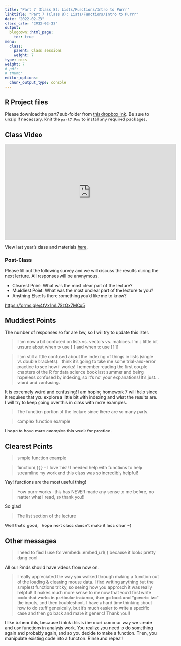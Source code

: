 ```yaml
---
title: "Part 7 (Class 8): Lists/Functions/Intro to Purrr"
linktitle: "Part 7 (Class 8): Lists/Functions/Intro to Purrr"
date: "2022-02-23"
class_date: "2022-02-23"
output:
  blogdown::html_page:
    toc: true
menu:
  class:
    parent: Class sessions
    weight: 7
type: docs
weight: 7
# pdf: 
# thumb: 
editor_options: 
  chunk_output_type: console
---
```




## R Project files

Please download the part7 sub-folder from [this dropbox link](https://www.dropbox.com/sh/q4z72523kl84ywp/AAASb1YIFRpxzrjOeq1FVcXua?dl=0). Be sure to unzip if necessary. Knit the `part7.Rmd` to install any required packages.

## Class Video


<iframe width="560" height="315" src="https://www.youtube.com/embed/IJYgWOfZa-M" frameborder="0" allow="accelerometer; autoplay; clipboard-write; encrypted-media; gyroscope; picture-in-picture" allowfullscreen></iframe>

View last year's class and materials [here](https://sph-r-programming.netlify.app/class/08-class/).




### Post-Class

Please fill out the following survey and we will discuss the results during the next lecture. All responses will be anonymous.

- Clearest Point: What was the most clear part of the lecture?
- Muddiest Point: What was the most unclear part of the lecture to you?
- Anything Else: Is there something you'd like me to know?

<https://forms.gle/4tVx1mL7SzQx7MCu5>


## Muddiest Points

The number of responses so far are low, so I will try to update this later.

> I am now a bit confused on lists vs. vectors vs. matrices. I'm a little bit unsure about when to use [ ] and when to use [[ ]]

> I am still a little confused about the indexing of things in lists (single vs double brackets). I think it's going to take me some trial-and-error practice to see how it works! I remember reading the first couple chapters of the R for data science book last summer and being hopeless confused by indexing, so it's not your explanations! It's just...wierd and confusing.

It is extremely weird and confusing! I am hoping homework 7 will help since it requires that you explore a little bit with indexing and what the results are. I will try to keep going over this in class with more examples.


> The function portion of the lecture since there are so many parts.

> complex function example

I hope to have more examples this week for practice.


## Clearest Points

> simple function example

> function( ){ } - I love this!! I needed help with functions to help streamline my work and this class was so incredibly helpful!

Yay! functions are the most useful thing!

> How purrr works --this has NEVER made any sense to me before, no matter what I read, so thank you!!

So glad!

> The list section of the lecture

Well that's good, I hope next class doesn't make it less clear =)

## Other messages

> I need to find I use for vembedr::embed_url( ) because it looks pretty dang cool

All our Rmds should have videos from now on.


> I really appreciated the way you walked through making a function out of the loading & cleaning mouse data. I find writing anything but the simplest functions tricky, so seeing how you approach it was really helpful! It makes much more sense to me now that you'd first write code that works in particular instance, then go back and "generic-ize" the inputs, and then troubleshoot. I have a hard time thinking about how to do stuff generically, but it's much easier to write a specific case and then go back and make it generic! Thank you!!

I like to hear this, because I think this is the most common way we create and use functions in analysis work. You realize you need to do something again and probably again, and so you decide to make a function. Then, you manipulate existing code into a function. Rinse and repeat!

